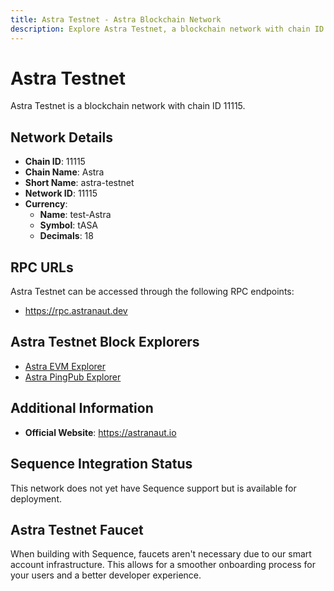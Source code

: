 ```yaml
--- 
title: Astra Testnet - Astra Blockchain Network
description: Explore Astra Testnet, a blockchain network with chain ID 11115. Learn about its native currency, test-Astra, and how to interact with the network.
---
```


# Astra Testnet

Astra Testnet is a blockchain network with chain ID 11115.

## Network Details

- **Chain ID**: 11115
- **Chain Name**: Astra
- **Short Name**: astra-testnet
- **Network ID**: 11115
- **Currency**: 
  - **Name**: test-Astra
  - **Symbol**: tASA
  - **Decimals**: 18

## RPC URLs

Astra Testnet can be accessed through the following RPC endpoints:

- https://rpc.astranaut.dev

## Astra Testnet Block Explorers

- [Astra EVM Explorer](https://explorer.astranaut.dev)
- [Astra PingPub Explorer](https://ping.astranaut.dev/astra)

## Additional Information

- **Official Website**: https://astranaut.io

## Sequence Integration Status

This network does not yet have Sequence support but is available for deployment.

## Astra Testnet Faucet

When building with Sequence, faucets aren't necessary due to our smart account infrastructure. This allows for a smoother onboarding process for your users and a better developer experience.
